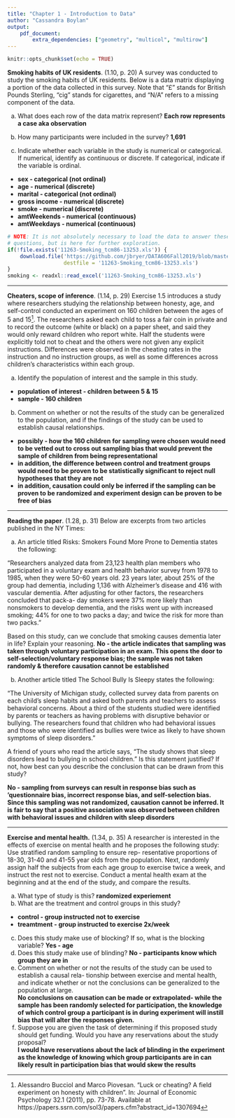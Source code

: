 ---
title: "Chapter 1 - Introduction to Data"
author: "Cassandra Boylan"
output:
    pdf_document:
        extra_dependencies: ["geometry", "multicol", "multirow"]
---

```{r setup, include=FALSE}
knitr::opts_chunk$set(echo = TRUE)
```

**Smoking habits of UK residents**. (1.10, p. 20) A survey was conducted to study the smoking habits of UK residents. Below is a data matrix displaying a portion of the data collected in this survey. Note that "$\pounds$" stands for British Pounds Sterling, "cig" stands for cigarettes, and "N/A" refers to a missing component of the data.

\begin{center}
\scriptsize{
\begin{tabular}{rccccccc}
\hline
	& sex 	 & age 	& marital 	& grossIncome 					     & smoke & amtWeekends	& amtWeekdays \\ 
\hline
1 	& Female & 42 	& Single 	& Under $\pounds$2,600 			     & Yes 	 & 12 cig/day   & 12 cig/day \\ 
2 	& Male	 & 44	& Single 	& $\pounds$10,400 to $\pounds$15,600 & No	 & N/A 			& N/A \\ 
3 	& Male 	 & 53 	& Married   & Above $\pounds$36,400 		     & Yes 	 & 6 cig/day 	& 6 cig/day \\ 
\vdots & \vdots & \vdots & \vdots & \vdots 				             & \vdots & \vdots 	    & \vdots \\ 
1691 & Male  & 40   & Single 	& $\pounds$2,600 to $\pounds$5,200   & Yes 	 & 8 cig/day 	& 8 cig/day \\   
\hline
\end{tabular}
}
\end{center}


(a) What does each row of the data matrix represent?
    **Each row represents a case aka observation**

(b) How many participants were included in the survey?
    **1,691**
(c) Indicate whether each variable in the study is numerical or categorical. If numerical, identify as continuous or discrete. If categorical, indicate if the variable is ordinal.
  * **sex - categorical (not ordinal)**
  * **age - numerical (discrete)**
  * **marital - categorical (not ordinal)**
  * **gross income - numerical (discrete)**
  * **smoke - numerical (discrete)**
  * **amtWeekends - numerical (continuous)**
  * **amtWeekdays - numerical (continuous)**

```{r, eval=FALSE, echo=FALSE}
# NOTE: It is not absolutely necessary to load the data to answer these 
# questions, but is here for further exploration. 
if(!file.exists('11263-Smoking_tcm86-13253.xls')) {
	download.file('https://github.com/jbryer/DATA606Fall2019/blob/master/course_data/11263-Smoking_tcm86-13253.xls?raw=true', 
				  destfile = '11263-Smoking_tcm86-13253.xls')
}
smoking <- readxl::read_excel('11263-Smoking_tcm86-13253.xls')
```





--------------------------------------------------------------------------------

\clearpage

**Cheaters, scope of inference**. (1.14, p. 29) Exercise 1.5 introduces a study where researchers studying the relationship between honesty, age, and self-control conducted an experiment on 160 children between the ages of 5 and 15[^1]. The researchers asked each child to toss a fair coin in private and to record the outcome (white or black) on a paper sheet, and said they would only reward children who report white. Half the students were explicitly told not to cheat and the others were not given any explicit instructions. Differences were observed in the cheating rates in the instruction and no instruction groups, as well as some differences across children's characteristics within each group.

(a) Identify the population of interest and the sample in this study.
  * **population of interest - children between 5 & 15**
  * **sample - 160 children**
(b) Comment on whether or not the results of the study can be generalized to the population, and
if the findings of the study can be used to establish causal relationships.
* **possibly - how the 160 children for sampling were chosen would need to be vetted out to cross out sampling bias that would prevent the sample of children from being representational**
* **in addition, the difference between control and treatment groups would need to be proven to be statistically significant to reject null hypotheses that they are not**
* **in addition, causation could only be inferred if the sampling can be proven to be randomized and experiment design can be proven to be free of bias**
  
[^1]: Alessandro Bucciol and Marco Piovesan. "Luck or cheating? A field experiment on honesty with children". In: Journal of Economic Psychology 32.1 (2011), pp. 73-78. Available at https://papers.ssrn.com/sol3/papers.cfm?abstract_id=1307694



--------------------------------------------------------------------------------

\clearpage

**Reading the paper**. (1.28, p. 31) Below are excerpts from two articles published in the NY Times:

(a) An article titled Risks: Smokers Found More Prone to Dementia states the following:

"Researchers analyzed data from 23,123 health plan members who participated in a voluntary exam and health behavior survey from 1978 to 1985, when they were 50-60 years old. 23 years later, about 25% of the group had dementia, including 1,136 with Alzheimer's disease and 416 with vascular dementia. After adjusting for other factors, the researchers concluded that pack-a- day smokers were 37% more likely than nonsmokers to develop dementia, and the risks went up with increased smoking; 44% for one to two packs a day; and twice the risk for more than two packs."

Based on this study, can we conclude that smoking causes dementia later in life? Explain your reasoning.
**No - the article indicates that sampling was taken through voluntary participation in an exam.  This opens the door to self-selection/voluntary response bias; the sample was not taken randomly & therefore causation cannot be established**

(b) Another article titled The School Bully Is Sleepy states the following:

"The University of Michigan study, collected survey data from parents on each child's sleep habits and asked both parents and teachers to assess behavioral concerns. About a third of the students studied were identified by parents or teachers as having problems with disruptive behavior or bullying. The researchers found that children who had behavioral issues and those who were identified as bullies were twice as likely to have shown symptoms of sleep disorders."

A friend of yours who read the article says, "The study shows that sleep disorders lead to bullying in school children." Is this statement justified? If not, how best can you describe the conclusion that can be drawn from this study?

**No - sampling from surveys can result in response bias such as 'questionnaire bias, incorrect response bias, and self-selection bias.  Since this sampling was not randomized, causation cannot be inferred.
It is fair to say that a positive association was observed between children with behavioral issues and children with sleep disorders**



--------------------------------------------------------------------------------

\clearpage

**Exercise and mental health.** (1.34, p. 35) A researcher is interested in the effects of exercise on mental health and he proposes the following study: Use stratified random sampling to ensure rep- resentative proportions of 18-30, 31-40 and 41-55 year olds from the population. Next, randomly assign half the subjects from each age group to exercise twice a week, and instruct the rest not to exercise. Conduct a mental health exam at the beginning and at the end of the study, and compare the results.

(a) What type of study is this?
**randomized experiement**
(b) What are the treatment and control groups in this study?
* **control - group instructed not to exercise**
* **treamtment - group instructed to exercise 2x/week**
(c) Does this study make use of blocking? If so, what is the blocking variable?
**Yes - age**
(d) Does this study make use of blinding?
**No - participants know which group they are in**
(e) Comment on whether or not the results of the study can be used to establish a causal rela- tionship between exercise and mental health, and indicate whether or not the conclusions can be generalized to the population at large.  
**No conclusions on causation can be made or extrapolated- while the sample has been randomly selected for participation, the knowledge of which control group a participant is in during experiment will instill bias that will alter the responses given.**
(f) Suppose you are given the task of determining if this proposed study should get funding. Would you have any reservations about the study proposal?  
**I would have reservations about the lack of blinding in the experiment as the knowledge of knowing which group participants are in can likely result in participation bias that would skew the results**



